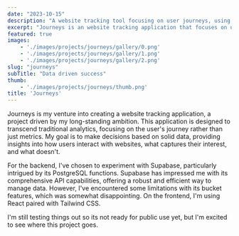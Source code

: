```yaml
---
date: "2023-10-15"
description: "A website tracking tool focusing on user journeys, using Supabase and React with Tailwind CSS."
excerpt: "Journeys is an website tracking application that focuses on user experience and interaction, leveraging the power of Supabase for backend functionality and combining React with Tailwind CSS for a sleek frontend, currently in the testing phase and poised to offer unique insights into user engagement."
featured: true
images:
    - './images/projects/journeys/gallery/0.png'
    - './images/projects/journeys/gallery/1.png'
    - './images/projects/journeys/gallery/2.png'
slug: "journeys"
subTitle: "Data driven success"
thumb:
    - './images/projects/journeys/thumb.png'
title: 'Journeys'
---
```


Journeys is my venture into creating a website tracking application, a project driven by my long-standing ambition. This application is designed to transcend traditional analytics, focusing on the user's journey rather than just metrics. My goal is to make decisions based on solid data, providing insights into how users interact with websites, what captures their interest, and what doesn't.

For the backend, I've chosen to experiment with Supabase, particularly intrigued by its PostgreSQL functions. Supabase has impressed me with its comprehensive API capabilities, offering a robust and efficient way to manage data. However, I've encountered some limitations with its bucket features, which was somewhat disappointing. On the frontend, I'm using React paired with Tailwind CSS.

I'm still testing things out so its not ready for public use yet, but I'm excited to see where this project goes.